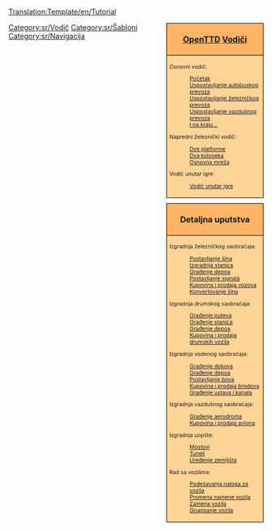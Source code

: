 <noinclude>[[Translation:Template/en/Tutorial]]</noinclude>
<!--
Napomena:
Akvadukti spadaju u 'mostove' (sa vezom ka građenju ustava i kanala), pošto su akvadukti faktički mostovi, ali za brodove.

Mogući vodiči u budućnosti, koji se ne nalaze na listi
- [[Main/sr/Industrijske usluge|Industrijske usluge/Sr]] / [[Main/en/FIRS prohod]]
- Multistanice
--><div style="float:right; padding-left:12px; background:none;">
<div style="width:180px; border:1px solid #000000; background:#ffb466; padding:5px; -moz-border-radius-topleft:5px; -moz-border-radius-topright:5px; font-size: 12pt;">
<center><strong><font size="3">[[Main/sr/OpenTTD|OpenTTD]] [[Main/sr/Vodič|Vodiči]]</font></strong></center>
</div>
<div style="width:180px;  border:1px solid black; border-top-width: 0px; background:#ffd496; padding:5px; font-size: 8pt;">

Osnovni vodič:
:[[Main/sr/Vodič|Početak]]
:[[Main/sr/Vodič/Autobusi|Uspostavljanje autobuskog prevoza]]
:[[Main/sr/Vodič/Vozovi|Uspostavljanje železničkog prevoza]]
:[[Main/sr/Vodič/Avioni|Uspostavljanje vazdušnog prevoza]]
:[[Main/sr/Vodič/Zaključak|I na kraju...]]
Napredni železnički vodič:
:[[Main/sr/Vodič/Dve platforme|Dve platforme]]
:[[Main/sr/Vodič/Dva koloseka|Dva koloseka]]
:[[Main/sr/Vodič/Osnovna mreža|Osnovna mreža]]
Vodič unutar igre:
:[[Main/sr/Vodič unutar igre|Vodič unutar igre]]

</div>

<div style="width:180px; border:1px solid #000000; background:#ffb466; padding:5px; font-size: 12pt; margin-top: 10px;">
<center><strong><font size="3">Detaljna uputstva</font></strong></center>
</div>
<div style="width:180px;  border:1px solid black; border-top-width: 0px; background:#ffd496; padding:5px; -moz-border-radius-bottomleft:5px; -moz-border-radius-bottomright:8px; font-size: 8pt;">
<span style="font-weight:bold;">

Izgradnja železničkog saobraćaja:
:[[Main/sr/Postavljanje šina|Postavljanje šina]]
:[[Main/sr/Građenje železničkih stanica|Izgradnja stanica]]
:[[Main/sr/Građenje depoa|Građenje depoa]]
:[[Main/sr/Postavljanje signala|Postavljanje signala]]
:[[Main/sr/Kupovina vozova|Kupovina i prodaja vozova]]
:[[Main/sr/Konvertovanje šina|Konvertovanje šina]]

Izgradnja drumskog saobraćaja:
:[[Main/sr/Građenje puteva|Građenje puteva]]
:[[Main/sr/Građenje putničkih i utovarno-istovarnih stanica|Građenje stanica]]
:[[Main/sr/Građenje drumskih depoa|Građenje depoa]]
:[[Main/sr/Kupovina drumskih vozila|Kupovina i prodaja drumskih vozila]]

Izgradnja vodenog saobraćaja:
:[[Main/sr/Građenje dokova|Građenje dokova]]
:[[Main/sr/Građenje brodskih depoa|Građenje depoa]]
:[[Main/sr/Postavljanje bova|Postavljanje bova]]
:[[Main/sr/Kupovina brodova|Kupovina i prodaja brodova]]
:[[Main/sr/Građenje kanala|Građenje ustava i kanala]]

Izgradnja vazdušnog saobraćaja:
:[[Main/sr/Građenje aerodroma|Građenje aerodroma]]
:[[Main/sr/Kupovina vazduhoplova|Kupovina i prodaja aviona]]

Izgradnja uopšte:
:[[Main/sr/Građenje mostova|Mostovi]]
:[[Main/sr/Građenje tunela|Tuneli]]
:[[Main/sr/Uređenje zemljišta|Uređenje zemljišta]]

Rad sa vozilima:
:[[Main/sr/Nalozi|Podešavanja naloga za vozila]]
:[[Main/sr/Promena namene|Promena namene vozila]]
:[[Main/sr/Zamena vozila|Zamena vozila]]
:[[Main/sr/Gupe vozila|Grupisanje vozila]]

</span>
</div>
</div><includeonly>[[Category:sr/Vodič]]</includeonly><noinclude>

[[Category:sr/Šabloni]][[Category:sr/Navigacija]]
</noinclude>
